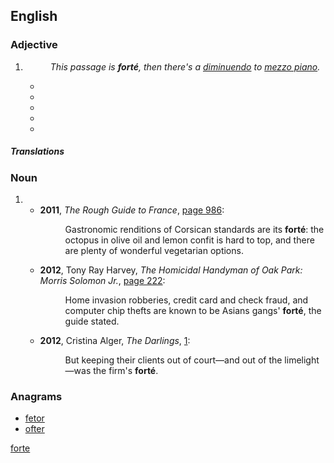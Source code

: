 {{also|forte}}
==English==

===Adjective===
{{en-adj|fortissimo|sup=fortississimo}}

# {{rfv-sense}} {{label|en|music}} {{alternative spelling of|forte||loud|lang=en}}
#: ''This passage is '''forté''', then there's a [[diminuendo]] to [[mezzo piano]].''
#* {{quote-book|title=The Mirror of Literature, Amusement, and Instruction |author= |year=1828 |page=106  |passage=...lamps lighted on the stage; benches betokened mobility; pedal applications were made '''forté''' to the piano; basely violated was the repository of the base viol;... }}
#* {{quote-book|title=Rural Amusements for School-boys During the Holidays |author=David Bogue & ‎George Barclay  |year=1848  |passage=For variety, few equal him, and his piano and '''forté''' passages are, to an attentive ear, peculiarly striking. }}
#* {{quote-book|title=Hoyt Street: An Autobiography |author=Mary Helen Ponce |year=1993 |page=254 |ISBN= |passage=She bravely guided through the musical scale and urged us to memorize signature no and musical terms: staccato, legato, '''forté''', pianissimo. }}
#* {{quote-book|title=Words, Space, and the Audience |author=Michael Y. Bennett |year=2012 |page=44 |ISBN=1137052597 |passage=And when marked '''forté''', the notes in a particular passage should all be relatively played at the same loudness. }}
#* {{quote-book|title=Gurdjieff and Music |author=Johanna Petsche |year=2015  |ISBN=9004284443 |passage=Gurdjieff's main harmonium was a Kasriel model Hero-flutes No. 56 with a range of three and one-quarter octaves and had four stops: trémolo, voix céleste, '''forté''', and flute. }}

=====Translations=====
{{trans-see|forte}}

===Noun===
{{en-noun}}

# {{alternative spelling of|forte|lang=en}}
#* '''2011''', ''The Rough Guide to France'', [https://books.google.com/books?id=nSraJKEPdJ4C&lpg=PA986&dq=%22fort%C3%A9%22%20%22the%22&pg=PA986#v=onepage&q=%22fort%C3%A9%22&f=false page 986]:
#*: Gastronomic renditions of Corsican standards are its '''forté''': the octopus in olive oil and lemon confit is hard to top, and there are plenty of wonderful vegetarian options.
#* '''2012''', Tony Ray Harvey, ''The Homicidal Handyman of Oak Park: Morris Solomon Jr.'', [https://books.google.com/books?id=s-O0AwAAQBAJ&lpg=PA222&dq=%22fort%C3%A9%22%20%22the%22&pg=PA222#v=onepage&q=%22fort%C3%A9%22&f=false page 222]:
#*: Home invasion robberies, credit card and check fraud, and computer chip thefts are known to be Asians {{sic}} gangs' '''forté''', the guide stated.
#* '''2012''', Cristina Alger, ''The Darlings'', [https://books.google.com/books?id=sgbLxerfop8C&lpg=PT157&dq=%22fort%C3%A9%22%20%22the%22&pg=PT157#v=onepage&q=%22fort%C3%A9%22&f=false]:
#*: But keeping their clients out of court—and out of the limelight—was the firm's '''forté'''.

===Anagrams===
* [[fetor#English|fetor]]
* [[ofter#English|ofter]]

[[Category:English terms spelled with É|forte]]